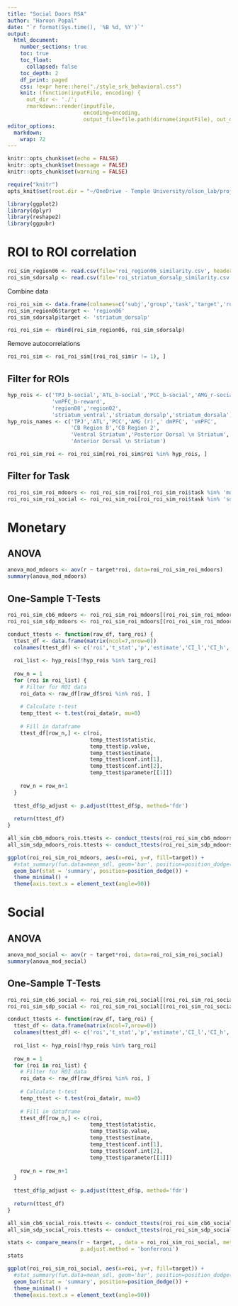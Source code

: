 ```yaml
---
title: "Social Doors RSA"
author: "Haroon Popal"
date: "`r format(Sys.time(), '%B %d, %Y')`"
output:
  html_document:
    number_sections: true
    toc: true
    toc_float: 
      collapsed: false
    toc_depth: 2
    df_print: paged
    css: !expr here::here("./style_srk_behavioral.css")
    knit: (function(inputFile, encoding) { 
      out_dir <- './';
      rmarkdown::render(inputFile,
                        encoding=encoding, 
                        output_file=file.path(dirname(inputFile), out_dir, 'index.html')) })
editor_options: 
  markdown: 
    wrap: 72
---
```


```r
knitr::opts_chunk$set(echo = FALSE)
knitr::opts_chunk$set(message = FALSE)
knitr::opts_chunk$set(warning = FALSE)

require("knitr")
opts_knit$set(root.dir = "~/OneDrive - Temple University/olson_lab/projects/social_doors/derivatives/rsa-bw_runs/")
```


```r
library(ggplot2)
library(dplyr)
library(reshape2)
library(ggpubr)
```




# ROI to ROI correlation
```r
roi_sim_region06 <- read.csv(file='roi_region06_similarity.csv', header = TRUE)
roi_sim_sdorsalp <- read.csv(file='roi_striatum_dorsalp_similarity.csv', header = TRUE)
```


Combine data
```r
roi_roi_sim <- data.frame(colnames=c('subj','group','task','target','roi','r'))
roi_sim_region06$target <- 'region06'
roi_sim_sdorsalp$target <- 'striatum_dorsalp'

roi_roi_sim <- rbind(roi_sim_region06, roi_sim_sdorsalp)
```

Remove autocorrelations
```r
roi_roi_sim <- roi_roi_sim[(roi_roi_sim$r != 1), ]

```


## Filter for ROIs
```r
hyp_rois <- c('TPJ_b-social','ATL_b-social','PCC_b-social','AMG_r-social','dmPFC_b-social',
              'vmPFC_b-reward',
              'region08','region02',
              'striatum_ventral','striatum_dorsalp','striatum_dorsala')
hyp_rois_names <- c('TPJ','ATL','PCC','AMG (r)',' dmPFC', 'vmPFC',
                    'CB Region 8','CB Region 2',
                    'Ventral Striatum','Posterior Dorsal \n Striatum',
                    'Anterior Dorsal \n Striatum')

roi_roi_sim_roi <- roi_roi_sim[roi_roi_sim$roi %in% hyp_rois, ]

```

## Filter for Task
```r
roi_roi_sim_roi_mdoors <- roi_roi_sim_roi[roi_roi_sim_roi$task %in% 'mdoors', ]
roi_roi_sim_roi_social <- roi_roi_sim_roi[roi_roi_sim_roi$task %in% 'social', ]

```


# Monetary

## ANOVA
```r
anova_mod_mdoors <- aov(r ~ target*roi, data=roi_roi_sim_roi_mdoors)
summary(anova_mod_mdoors)
```


## One-Sample T-Tests
```r
roi_roi_sim_cb6_mdoors <- roi_roi_sim_roi_mdoors[(roi_roi_sim_roi_mdoors$target == 'region06'), ]
roi_roi_sim_sdp_mdoors <- roi_roi_sim_roi_mdoors[(roi_roi_sim_roi_mdoors$target == 'striatum_dorsalp'), ]

```

```r
conduct_ttests <- function(raw_df, targ_roi) {
  ttest_df <- data.frame(matrix(ncol=7,nrow=0))
  colnames(ttest_df) <- c('roi','t_stat','p','estimate','CI_l','CI_h','df')
  
  roi_list <- hyp_rois[!hyp_rois %in% targ_roi]
  
  row_n = 1
  for (roi in roi_list) {
    # Filter for ROI data
    roi_data <- raw_df[raw_df$roi %in% roi, ]
    
    # Calculate t-test
    temp_ttest <- t.test(roi_data$r, mu=0)
    
    # Fill in dataframe
    ttest_df[row_n,] <- c(roi,
                          temp_ttest$statistic,
                          temp_ttest$p.value,
                          temp_ttest$estimate, 
                          temp_ttest$conf.int[1],
                          temp_ttest$conf.int[2],
                          temp_ttest$parameter[[1]])
    
    row_n = row_n+1
  }
  
  ttest_df$p_adjust <- p.adjust(ttest_df$p, method='fdr')
  
  return(ttest_df)
}
```


```r
all_sim_cb6_mdoors_rois.ttests <- conduct_ttests(roi_roi_sim_cb6_mdoors, 'region08')
all_sim_sdp_mdoors_rois.ttests <- conduct_ttests(roi_roi_sim_sdp_mdoors, 'striatum_dorsalp')

```




```r
ggplot(roi_roi_sim_roi_mdoors, aes(x=roi, y=r, fill=target)) + 
  #stat_summary(fun.data=mean_sdl, geom='bar', position=position_dodge()) + 
  geom_bar(stat = 'summary', position=position_dodge()) +
  theme_minimal() + 
  theme(axis.text.x = element_text(angle=90))
```





# Social

## ANOVA
```r
anova_mod_social <- aov(r ~ target*roi, data=roi_roi_sim_roi_social)
summary(anova_mod_social)
```


## One-Sample T-Tests
```r
roi_roi_sim_cb6_social <- roi_roi_sim_roi_social[(roi_roi_sim_roi_social$target == 'region06'), ]
roi_roi_sim_sdp_social <- roi_roi_sim_roi_social[(roi_roi_sim_roi_social$target == 'striatum_dorsalp'), ]

```

```r
conduct_ttests <- function(raw_df, targ_roi) {
  ttest_df <- data.frame(matrix(ncol=7,nrow=0))
  colnames(ttest_df) <- c('roi','t_stat','p','estimate','CI_l','CI_h','df')
  
  roi_list <- hyp_rois[!hyp_rois %in% targ_roi]
  
  row_n = 1
  for (roi in roi_list) {
    # Filter for ROI data
    roi_data <- raw_df[raw_df$roi %in% roi, ]
    
    # Calculate t-test
    temp_ttest <- t.test(roi_data$r, mu=0)
    
    # Fill in dataframe
    ttest_df[row_n,] <- c(roi,
                          temp_ttest$statistic,
                          temp_ttest$p.value,
                          temp_ttest$estimate, 
                          temp_ttest$conf.int[1],
                          temp_ttest$conf.int[2],
                          temp_ttest$parameter[[1]])
    
    row_n = row_n+1
  }
  
  ttest_df$p_adjust <- p.adjust(ttest_df$p, method='fdr')
  
  return(ttest_df)
}
```


```r
all_sim_cb6_social_rois.ttests <- conduct_ttests(roi_roi_sim_cb6_social, 'region06')
all_sim_sdp_social_rois.ttests <- conduct_ttests(roi_roi_sim_sdp_social, 'striatum_dorsalp')

```

```r
stats <- compare_means(r ~ target, , data = roi_roi_sim_roi_social, method = "ttest",
                       p.adjust.method = 'bonferroni')
stats
```



```r
ggplot(roi_roi_sim_roi_social, aes(x=roi, y=r, fill=target)) + 
  #stat_summary(fun.data=mean_sdl, geom='bar', position=position_dodge()) + 
  geom_bar(stat = 'summary', position=position_dodge()) +
  theme_minimal() + 
  theme(axis.text.x = element_text(angle=90))
```
